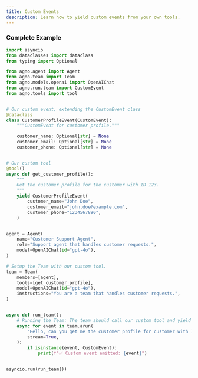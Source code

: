 ```yaml
---
title: Custom Events
description: Learn how to yield custom events from your own tools.
---
```


### Complete Example

```python
import asyncio
from dataclasses import dataclass
from typing import Optional

from agno.agent import Agent
from agno.team import Team
from agno.models.openai import OpenAIChat
from agno.run.team import CustomEvent
from agno.tools import tool


# Our custom event, extending the CustomEvent class
@dataclass
class CustomerProfileEvent(CustomEvent):
    """CustomEvent for customer profile."""

    customer_name: Optional[str] = None
    customer_email: Optional[str] = None
    customer_phone: Optional[str] = None


# Our custom tool
@tool()
async def get_customer_profile():
    """
    Get the customer profile for the customer with ID 123.
    """
    yield CustomerProfileEvent(
        customer_name="John Doe",
        customer_email="john.doe@example.com",
        customer_phone="1234567890",
    )


agent = Agent(
    name="Customer Support Agent",
    role="Support agent that handles customer requests.",
    model=OpenAIChat(id="gpt-4o"),
)

# Setup the Team with our custom tool.
team = Team(
    members=[agent],
    tools=[get_customer_profile],
    model=OpenAIChat(id="gpt-4o"),
    instructions="You are a team that handles customer requests.",
)


async def run_team():
    # Running the Team: The team should call our custom tool and yield the custom event
    async for event in team.arun(
        "Hello, can you get me the customer profile for customer with ID 123?",
        stream=True,
    ):
        if isinstance(event, CustomEvent):
            print(f"✅ Custom event emitted: {event}")


asyncio.run(run_team())
```